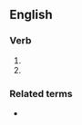 {{also|æstivating}}

==English==

===Verb===
{{head|en|present participle}}

# {{present participle of|aestivate|lang=en|nocat=1}}
# {{alternative spelling of|estivating|lang=en}}

===Related terms===
* {{l|en|estivate}}